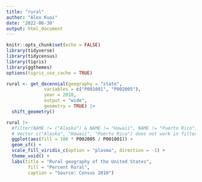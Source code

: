 ```yaml
---
title: "rural"
author: "Alex Kuai"
date: '2022-06-30'
output: html_document
---
```


```r
knitr::opts_chunk$set(echo = FALSE)
library(tidyverse)
library(tidycensus)
library(tigris)
library(ggthemes)
options(tigris_use_cache = TRUE)
```

```r
rural <- get_decennial(geography = "state",
              variables = c("P001001", "P002005"), 
              year = 2010,
              output = "wide",
              geometry = TRUE) |> 
  shift_geometry() 
```

```r
rural |> 
  #filter(NAME != ("Alaska") & NAME != "Hawaii", NAME != "Puerto Rico") |> 
  # Vector c("Alaska", "Hawaii", "Puerto Rico") does not work in filter? WHy?
  ggplot(aes(fill = 100 * P002005 / P001001)) +
  geom_sf() +
  scale_fill_viridis_c(option = "plasma", direction = -1) +
  theme_void() +
  labs(title = "Rural geography of the United States",
        fill = "Percent Rural",
        caption = "Source: Census 2010")
```




